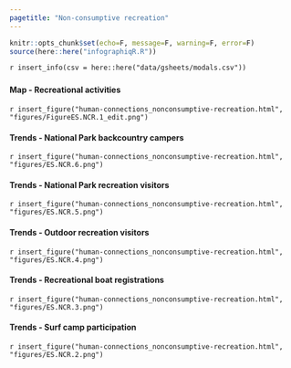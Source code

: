 ```yaml
---
pagetitle: "Non-consumptive recreation"
---
```


```r
knitr::opts_chunk$set(echo=F, message=F, warning=F, error=F)
source(here::here("infographiqR.R"))
```

`r insert_info(csv = here::here("data/gsheets/modals.csv"))`


### {.tabset}

#### Map - Recreational activities

`r insert_figure("human-connections_nonconsumptive-recreation.html", "figures/FigureES.NCR.1_edit.png")`

#### Trends - National Park backcountry campers

`r insert_figure("human-connections_nonconsumptive-recreation.html", "figures/ES.NCR.6.png")`

#### Trends - National Park recreation visitors

`r insert_figure("human-connections_nonconsumptive-recreation.html", "figures/ES.NCR.5.png")`

#### Trends - Outdoor recreation visitors

`r insert_figure("human-connections_nonconsumptive-recreation.html", "figures/ES.NCR.4.png")`

#### Trends - Recreational boat registrations

`r insert_figure("human-connections_nonconsumptive-recreation.html", "figures/ES.NCR.3.png")`

#### Trends - Surf camp participation

`r insert_figure("human-connections_nonconsumptive-recreation.html", "figures/ES.NCR.2.png")`
